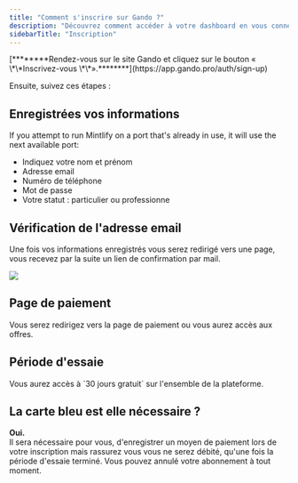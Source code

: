 ```yaml
---
title: "Comment s'inscrire sur Gando ?"
description: "Découvrez comment accéder à votre dashboard en vous connectant à votre compte Gando."
sidebarTitle: "Inscription"
---
```


<Info>
  [********Rendez-vous sur le site Gando et cliquez sur le bouton « \*\*Inscrivez-vous \*\*».********](https://app.gando.pro/auth/sign-up)
</Info>

Ensuite, suivez ces étapes :

## Enregistrées vos informations

If you attempt to run Mintlify on a port that's already in use, it will use the next available port:

- Indiquez votre nom et prénom
- Adresse email
- Numéro de téléphone
- Mot de passe
- Votre statut : particulier ou professionne

## Vérification de l'adresse email

Une fois vos informations enregistrés vous serez redirigé vers une page, vous recevez par la suite un lien de confirmation par mail.

<Frame>
  <img
    src="/images/email-verification.svg"
    style={{ borderRadius:"0.5rem" }}
  />
</Frame>

## Page de paiement

Vous serez redirigez vers la page de paiement ou vous aurez accès aux offres.

## Période d'essaie

<Tip>
  Vous aurez accès à `30 jours gratuit` sur l'ensemble de la plateforme.
</Tip>

## La carte bleu est elle nécessaire ?

**Oui.**\
Il sera nécessaire pour vous, d'enregistrer un moyen de paiement lors de votre inscription mais rassurez vous vous ne serez débité, qu'une fois la période d'essaie terminé. Vous pouvez annulé votre abonnement à tout moment.